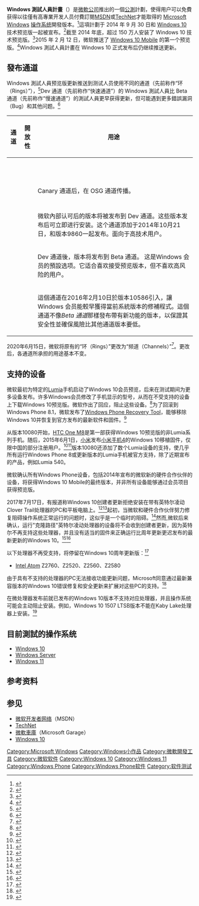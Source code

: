 {{Windows 10}}
{{Windows 11}}
{{noteTA
|G1=IT
|G2=Windows
|T=zh-tw:Windows測試人員計畫;zh-cn:Windows预览体验计划;
|1=zh-tw:測試人員;zh-cn:预览体验成员;
|2=zh-tw:通道;zh-cn:渠道;
|3=zh-tw:版本預覽;zh-cn:发布预览;
}}
'''Windows 測試人員計畫'''（{{lang-en|Windows Insider}}）是[[微軟公司|微軟公司]]推出的一個[[公測|公測]]計劃，使得用户可以免費获得以往僅有高專業开发人员付費訂閱[[MSDN|MSDN]]或[[TechNet|TechNet]]才能取得的 [[Microsoft_Windows|Microsoft Windows]] [[操作系统|操作系统]]開發版本。<ref name="TheVergeWindws10OfficialLaunch">{{Cite news|last = Warren|first = Tom|title = Windows 10 is the official name for Microsoft's next version of Windows, The new Windows is coming in late 2015|url = http://www.theverge.com/2014/9/30/6868695/microsoft-windows-10-announced-official|newspaper = The Verge|date = 30 September 2014|accessdate = 2015-09-01|archive-date = 2016-12-24|archive-url = https://web.archive.org/web/20161224210751/http://www.theverge.com/2014/9/30/6868695/microsoft-windows-10-announced-official}}</ref>這項計劃于 2014 年 9 月 30 日和 [[Windows_10|Windows 10]] 技术预览版一起被宣布。<ref>{{Cite news|url = http://blogs.windows.com/bloggingwindows/2014/09/30/announcing-windows-10/|title = Annoucing Windows 10|last = Myerson|first = Terry|date = September 30, 2014|work = Blogging Windows|access-date = February 24, 2015|archive-url = https://web.archive.org/web/20150910084428/https://blogs.windows.com/bloggingwindows/2014/09/30/announcing-windows-10/|archive-date = 2015-09-10|dead-url = no}}</ref>截至 2014 年底，超过 150 万人安装了 Windows 10 技术预览版。<ref name=SoftpediaNumberOfInsiders>{{cite news|last=Popa|first=Bogdan|title=Windows 10 Preview Was Installed by 1.5 Million Users|url=http://news.softpedia.com/news/Windows-10-Preview-Was-Installed-by-1-5-Million-Users-467767.shtml|newspaper=[[Softpedia|Softpedia]]|date=18 December 2014|access-date=2015-09-01|archive-url=https://web.archive.org/web/20150910200616/http://news.softpedia.com/news/Windows-10-Preview-Was-Installed-by-1-5-Million-Users-467767.shtml|archive-date=2015-09-10|dead-url=no}}</ref>2015 年 2 月 12 日，微软推送了 [[Windows_10_Mobile|Windows 10 Mobile]] 的第一个预览版。<ref name="WindowsPhoneBlogsLaunchAh">{{cite news|last=Aul|first=Gabe|title=Announcing the first build of Windows 10 Technical Preview for Phones|url=http://blogs.windows.com/bloggingwindows/2015/02/12/announcing-the-first-build-of-windows-10-technical-preview-for-phones-2/|newspaper=[[Microsoft|the official Windows Blogs]]|date=12 February 2015|access-date=2015-09-01|archive-url=https://web.archive.org/web/20150906123710/http://blogs.windows.com/bloggingwindows/2015/02/12/announcing-the-first-build-of-windows-10-technical-preview-for-phones-2/|archive-date=2015-09-06|dead-url=no}}</ref>Windows 測試人員計畫在 Windows 10 正式发布后仍继续推送更新。

== 發布通道 ==
Windows 測試人員预览版更新推送到测试人员使用不同的通道（先前称作“环（Rings）”），<ref name=Ars-Technica-Insdider-Launch>{{cite news|last=Bright|first=Peter|title=Microsoft launches Windows Insider Program to get Windows betas. Desktop and laptop beta available tomorrow.|url=http://arstechnica.com/information-technology/2014/09/microsoft-launches-windows-insider-program-to-get-windows-betas/|newspaper=Ars Technica|date=1 October 2014|access-date=2015-09-01|archive-url=https://web.archive.org/web/20140930183017/http://arstechnica.com/information-technology/2014/09/microsoft-launches-windows-insider-program-to-get-windows-betas/|archive-date=2014-09-30|dead-url=no}}</ref>Dev 通道（先前称作“快速通道”）的 Windows 測試人員比 Beta 通道（先前称作“慢速通道”）的測試人員更早获得更新，但可能遇到更多錯誤漏洞（Bug）和其他问题。<ref name=Windows-Central-5-Million-Insiders>{{cite news|last=Callaham|first=John|title=Windows Insider Program's 5 million members will get Windows 10 first on July 29.|url=http://www.windowscentral.com/windows-insider-program-has-5-million-members-who-will-get-windows-10-first-july-29|newspaper=Windows Central|date=2 July 2015|access-date=2015-09-01|archive-url=https://web.archive.org/web/20150901072322/http://www.windowscentral.com/windows-insider-program-has-5-million-members-who-will-get-windows-10-first-july-29|archive-date=2015-09-01|dead-url=no}}</ref>
{| class="wikitable" style="margin-bottom: 10px;text-align:center;"
! id="20" | 通道
! id="22" | 開放性 
! id="24" | 用途
|- id="26"
! id="27" | {{nowrap|Canary 通道}}
| id="29" rowspan="3" | {{nowrap|非公开}}
| id="31" | {{nowrap|Canary 通道會每日更新，}}<br>{{nowrap|只有 Windows 高度开发者可以获得。}}
|- id="33"
! id="34" |{{nowrap|操作系统组}}<br>{{nowrap|(OSG)通道}}
| id="36" |Canary 通道后，在 OSG 通道传播。
|- id="38"
! id="39" | {{nowrap|微软通道}}
| id="41" | {{nowrap|在微软内部传播。}}
|- id="43"
! id="44" | {{nowrap|Windows 測試人員}}<br>{{nowrap|Dev 通道}}
| id="46" rowspan="3" |{{nowrap|公开}}
| id="48" | 微软內部认可后的版本将被发布到 Dev 通道。这些版本发布后可立即进行安装。这个通道添加于2014年10月21日，和版本9860一起发布。面向于高技术用户。
|- id="52"
! id="53" | {{nowrap|Windows 測試人員}}<br>{{nowrap|Beta 通道}}
| id="55" |Dev 通道後，版本将发布到 Beta 通道。 这是Windows 会员的預設选项。它适合喜欢接受预览版本，但不喜欢高风险的用户。
|-
!{{nowrap|Windows 測試人員}}<br>{{nowrap|发布预览通道}}<br>
|這個通道在2016年2月10日於版本10586引入，讓 Windows 会员能較早獲得當前系統版本的修補程式。這個通道不像''Beta 通道''那樣發布帶有新功能的版本，以保證其安全性並確保風險比其他通道版本要低。
|}
2020年6月15日，微软将原有的“环（Rings）”更改为“频道（Channels）”<ref>{{Cite web|title=Introducing Windows Insider Channels|url=https://blogs.windows.com/windowsexperience/2020/06/15/introducing-windows-insider-channels/|accessdate=2020-06-17|author=Amanda Langowski|date=2020-06-15|format=|publisher=Windows Blogs|language=en-us|archive-date=2020-08-20|archive-url=https://web.archive.org/web/20200820055522/https://blogs.windows.com/windowsexperience/2020/06/15/introducing-windows-insider-channels/}}</ref>。更改后，各通道所承担的用途基本不变。

== 支持的设备 ==
微软最初为特定的[[Lumia|Lumia]]手机启动了Windows 10会员预览，后来在测试期间为更多设备发布。许多Windows会员修改了手机显示的型号，从而在不受支持的设备上下载Windows 10预览版。微软作出了回应，阻止这些设备。<ref name=PaulThurrotNoMoreFalseUpdates>{{cite news|last=Hay|first=Richard|title=Microsoft updates Windows Insider App on Windows Phone to stop unauthorized installs of technical preview.|url=http://winsupersite.com/windows-10/microsoft-updates-windows-insider-app-windows-phone-stop-unauthorized-installs-technical-|newspaper=Paul Thurrott's SuperSite for Windows|date=20 February 2015|access-date=2015-09-01|archive-url=https://web.archive.org/web/20150930061454/http://winsupersite.com/windows-10/microsoft-updates-windows-insider-app-windows-phone-stop-unauthorized-installs-technical-|archive-date=2015-09-30|dead-url=yes}}</ref>为了回滚到Windows Phone 8.1，微软发布了[[Windows_Phone_Recovery_Tool|Windows Phone Recovery Tool]]，能够移除Windows 10并恢复到官方发布的最新软件和固件。<ref name=PocketNowWindowsPhoneRecoveryTool>{{cite news|last=Rivera|first=Jaime|title=Yes, Windows 10 Preview will include a phone recovery tool.|url=http://pocketnow.com/2015/02/10/windows-10-preview-recovery-tool|newspaper=PocketNow|date=10 February 2015|access-date=2015-09-01|archive-url=https://web.archive.org/web/20150905194141/http://pocketnow.com/2015/02/10/windows-10-preview-recovery-tool|archive-date=2015-09-05|dead-url=yes}}</ref>

从版本10080开始，[[HTC_One_(M8)|HTC One M8]]是第一部获得Windows 10预览版的非Lumia系列手机。随后，2015年6月1日，[[小米科技|小米]]发布[[小米手机4|小米手机4]]的Windows 10移植固件，仅限中国的部分注册用户。<ref>{{Cite web |url=http://techcrunch.com/2015/03/17/microsoft-android-rom/ |title=存档副本 |access-date=2015-09-01 |archive-url=https://web.archive.org/web/20150904174523/http://techcrunch.com/2015/03/17/microsoft-android-rom/ |archive-date=2015-09-04 |dead-url=no }}</ref><ref>{{Cite web |url=http://arstechnica.com/gadgets/2015/03/xiaomi-and-microsoft-to-offer-windows-10-conversion-for-android-phones/ |title=存档副本 |access-date=2015-09-01 |archive-url=https://web.archive.org/web/20150623063434/http://arstechnica.com/gadgets/2015/03/xiaomi-and-microsoft-to-offer-windows-10-conversion-for-android-phones/ |archive-date=2015-06-23 |dead-url=no }}</ref>版本10080还添加了数个Lumia设备的支持，使几乎所有运行Windows Phone 8或更新版本的Lumia手机被官方支持，除了近期宣布的产品，例如Lumia 540。

微软确认所有Windows Phone设备，包括2014年宣布的微软新的硬件合作伙伴的设备，将获得Windows 10 Mobile的最终版本，并非所有设备能够通过会员项目获得预览版。

2017年7月17日，有报道称Windows 10创建者更新拒绝安装在带有英特尔凌动Clover Trail处理器的PC和平板电脑上。<ref>{{Cite web|title=Windows 10 Creators Update might leave Intel's Atom 'Clover Trail' CPUs behind|url=https://www.windowscentral.com/windows-10-creators-update-might-leave-intels-atom-clover-trail-cpus-behind|accessdate=|author=|date=2017-07-17|format=|publisher=|language=en|archive-date=2022-01-21|archive-url=https://web.archive.org/web/20220121223511/https://www.windowscentral.com/windows-10-creators-update-might-leave-intels-atom-clover-trail-cpus-behind}}</ref><ref>{{Cite web|title=Microsoft may strand some Windows 10 users on unsupported Anniversary Update|url=https://mspoweruser.com/microsoft-may-strand-some-windows-10-users-on-unsupported-anniversary-update/|accessdate=|author=|date=2017-07-17|format=|publisher=|language=en|archive-date=2021-03-01|archive-url=https://web.archive.org/web/20210301065035/https://mspoweruser.com/microsoft-may-strand-some-windows-10-users-on-unsupported-anniversary-update/}}</ref>起初，当微软和硬件合作伙伴努力修复阻碍操作系统正常运行的问题时，这似乎是一个临时的阻碍。<ref>{{Cite web|title=Intel Clover Trail processors are not currently supported in Windows 10 Creators Update|url=https://us.answers.acer.com/app/answers/detail/a_id/46840/~/intel-clover-trail-processors-are-not-currently-supported-in-windows-10|accessdate=2019-07-18|author=|date=|format=|publisher=|language=en|archive-date=2019-07-18|archive-url=https://web.archive.org/web/20190718031615/https://us.answers.acer.com/app/answers/detail/a_id/46840/~/intel-clover-trail-processors-are-not-currently-supported-in-windows-10}}</ref>然而,微软后来确认，运行"克隆路径"英特尔凌动处理器的设备将不会收到创建者更新，因为英特尔不再支持这些处理器，并且没有适当的固件来正确运行比周年更新更迟发布的最新更新的Windows 10。<ref>{{Cite web|title=Microsoft cuts off Windows 10 support early for some PCs|url=https://www.zdnet.com/article/microsoft-blocks-windows-10-creators-update-on-some-pcs/|accessdate=|author=Ed Bott|date=2017-07-17|format=|publisher=|language=en|archive-date=2017-07-17|archive-url=https://web.archive.org/web/20170717230727/http://www.zdnet.com/article/microsoft-blocks-windows-10-creators-update-on-some-pcs/|dead-url=no}}</ref><ref>{{Cite web|title=NEWSIt’s Official: Intel Atom Clover Trail PCs Can’t Upgrade to Windows 10 Creators Update|url=https://www.groovypost.com/news/intel-atom-clover-trail-pcs-cant-upgrade-windows-10-creators-update/|accessdate=|author=Andre Da  Costa|date=2017-12-15|format=|publisher=|language=en|archive-date=2021-07-04|archive-url=https://web.archive.org/web/20210704171309/https://www.groovypost.com/news/intel-atom-clover-trail-pcs-cant-upgrade-windows-10-creators-update/}}</ref>

以下处理器不再受支持，将停留在Windows 10周年更新版：<ref>{{Cite web|title=What to do about the 'Windows 10 is no longer supported on this PC' error|url=https://www.pcworld.com/article/3208076/windows-10-is-no-longer-supported-on-this-pc-error-clover-trail-atom.html#toc-3|accessdate=|author=Brad Chacos|date=2017-07-20|format=|publisher=PCWorld|language=en|archive-date=2021-09-23|archive-url=https://web.archive.org/web/20210923013101/https://www.pcworld.com/article/3208076/windows-10-is-no-longer-supported-on-this-pc-error-clover-trail-atom.html#toc-3}}</ref>

*[[Intel_Atom|Intel Atom]] Z2760、Z2520、Z2560、Z2580

由于具有不支持的处理器的PC无法接收功能更新问题，Microsoft同意通过最新兼容版本的Windows 10错误修复和安全更新来扩展对这些PC的支持。<ref>{{Cite web|title=Microsoft agrees to extend support deadline for Clover Trail PCs|url=https://www.zdnet.com/article/microsoft-agrees-to-extend-support-deadline-for-clover-trail-pcs/|accessdate=|author=Ed Bott|date=2017-07-19|format=|publisher=|language=en|archive-date=2022-03-27|archive-url=https://web.archive.org/web/20220327133801/https://www.zdnet.com/article/microsoft-agrees-to-extend-support-deadline-for-clover-trail-pcs/}}</ref>

在微处理器发布前就已发布的Windows 10版本不支持对应处理器，并且操作系统可能会主动阻止安装。例如，Windows 10 1507 LTSB版本不能在Kaby Lake处理器上安装。<ref>{{Cite web|title=Windows 10 Kaby Lake|url=https://www.dell.com/support/article/au/en/audhs1/sln305830/windows-10-kaby-lake-imaging?lang=en|accessdate=2019-07-18|author=|date=|format=|publisher=|language=en|archive-date=2019-07-18|archive-url=https://web.archive.org/web/20190718031627/https://www.dell.com/support/article/au/en/audhs1/sln305830/windows-10-kaby-lake-imaging?lang=en}}</ref>

== 目前測試的操作系统 ==
* [[Windows_10|Windows 10]]
* [[Windows_Server|Windows Server]]
* [[Windows_11|Windows 11]]

== 参考资料 ==
{{Reflist|50em}}

== 参见 ==
* [[微软开发者网络|微软开发者网络]]（MSDN）
* [[TechNet|TechNet]]
* [[微軟車庫|微軟車庫]]（Microsoft Garage）
* [[Windows_10|Windows 10]]

{{Microsoft Windows family}}
{{Microsoft}}

[[Category:Microsoft_Windows|Category:Microsoft Windows]]
[[Category:Windows小作品|Category:Windows小作品]]
[[Category:微軟開發工具|Category:微軟開發工具]]
[[Category:微软软件|Category:微软软件]]
[[Category:Windows_10|Category:Windows 10]]
[[Category:Windows_11|Category:Windows 11]]
[[Category:Windows_Phone|Category:Windows Phone]]
[[Category:Windows_Phone软件|Category:Windows Phone软件]]
[[Category:软件测试|Category:软件测试]]